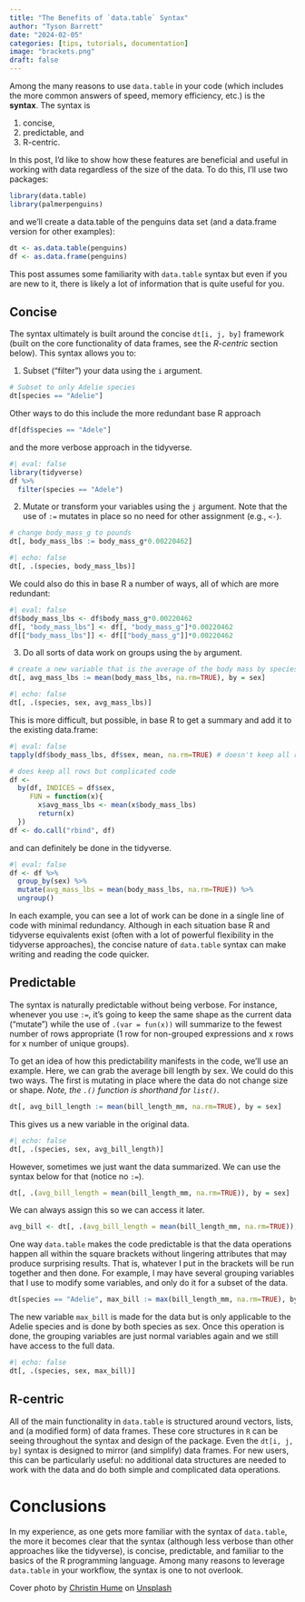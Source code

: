 ```yaml
---
title: "The Benefits of `data.table` Syntax"
author: "Tyson Barrett"
date: "2024-02-05"
categories: [tips, tutorials, documentation]
image: "brackets.png"
draft: false
---
```


Among the many reasons to use `data.table` in your code (which includes the more common answers of speed, memory efficiency, etc.) is the **syntax**. The syntax is

1.  concise,
2.  predictable, and
3.  R-centric.

In this post, I'd like to show how these features are beneficial and useful in working with data regardless of the size of the data. To do this, I'll use two packages:

```r
library(data.table)
library(palmerpenguins)
```

and we'll create a data.table of the penguins data set (and a data.frame version for other examples):

```r
dt <- as.data.table(penguins)
df <- as.data.frame(penguins)
```

This post assumes some familiarity with `data.table` syntax but even if you are new to it, there is likely a lot of information that is quite useful for you.

## Concise

The syntax ultimately is built around the concise `dt[i, j, by]` framework (built on the core functionality of data frames, see the *R-centric* section below). This syntax allows you to:

1.  Subset ("filter") your data using the `i` argument.

```r
# Subset to only Adelie species
dt[species == "Adelie"]
```

Other ways to do this include the more redundant base R approach

```r
df[df$species == "Adele"]
```

and the more verbose approach in the tidyverse.

```r
#| eval: false
library(tidyverse)
df %>% 
  filter(species == "Adele")
```

2.  Mutate or transform your variables using the `j` argument. Note that the use of `:=` mutates in place so no need for other assignment (e.g., `<-`).

```r
# change body_mass_g to pounds
dt[, body_mass_lbs := body_mass_g*0.00220462]
```

```r
#| echo: false
dt[, .(species, body_mass_lbs)]
```

We could also do this in base R a number of ways, all of which are more redundant:

```r
#| eval: false
df$body_mass_lbs <- df$body_mass_g*0.00220462
df[, "body_mass_lbs"] <- df[, "body_mass_g"]*0.00220462
df[["body_mass_lbs"]] <- df[["body_mass_g"]]*0.00220462
```

3.  Do all sorts of data work on groups using the `by` argument.

```r
# create a new variable that is the average of the body mass by species
dt[, avg_mass_lbs := mean(body_mass_lbs, na.rm=TRUE), by = sex]
```

```r
#| echo: false
dt[, .(species, sex, avg_mass_lbs)]
```

This is more difficult, but possible, in base R to get a summary and add it to the existing data.frame:

```r
#| eval: false
tapply(df$body_mass_lbs, df$sex, mean, na.rm=TRUE) # doesn't keep all rows

# does keep all rows but complicated code
df <- 
  by(df, INDICES = df$sex,                           
     FUN = function(x){
       x$avg_mass_lbs <- mean(x$body_mass_lbs)
       return(x)
  })
df <- do.call("rbind", df)
```

and can definitely be done in the tidyverse.

```r
#| eval: false
df <- df %>% 
  group_by(sex) %>% 
  mutate(avg_mass_lbs = mean(body_mass_lbs, na.rm=TRUE)) %>% 
  ungroup()
```

In each example, you can see a lot of work can be done in a single line of code with minimal redundancy. Although in each situation base R and tidyverse equivalents exist (often with a lot of powerful flexibility in the tidyverse approaches), the concise nature of `data.table` syntax can make writing and reading the code quicker.

## Predictable

The syntax is naturally predictable without being verbose. For instance, whenever you use `:=`, it's going to keep the same shape as the current data ("mutate") while the use of `.(var = fun(x))` will summarize to the fewest number of rows appropriate (1 row for non-grouped expressions and x rows for x number of unique groups).

To get an idea of how this predictability manifests in the code, we'll use an example. Here, we can grab the average bill length by sex. We could do this two ways. The first is mutating in place where the data do not change size or shape. *Note, the `.()` function is shorthand for `list()`.*

```r
dt[, avg_bill_length := mean(bill_length_mm, na.rm=TRUE), by = sex]
```

This gives us a new variable in the original data.

```r
#| echo: false
dt[, .(species, sex, avg_bill_length)]
```

However, sometimes we just want the data summarized. We can use the syntax below for that (notice no `:=`).

```r
dt[, .(avg_bill_length = mean(bill_length_mm, na.rm=TRUE)), by = sex]
```

We can always assign this so we can access it later.

```r
avg_bill <- dt[, .(avg_bill_length = mean(bill_length_mm, na.rm=TRUE)), by = sex]
```

One way `data.table` makes the code predictable is that the data operations happen all within the square brackets without lingering attributes that may produce surprising results. That is, whatever I put in the brackets will be run together and then done. For example, I may have several grouping variables that I use to modify some variables, and only do it for a subset of the data.

```r
dt[species == "Adelie", max_bill := max(bill_length_mm, na.rm=TRUE), by = .(species, sex)]
```

The new variable `max_bill` is made for the data but is only applicable to the Adelie species and is done by both species as sex. Once this operation is done, the grouping variables are just normal variables again and we still have access to the full data.

```r
#| echo: false
dt[, .(species, sex, max_bill)]
```

## R-centric

All of the main functionality in `data.table` is structured around vectors, lists, and (a modified form) of data frames. These core structures in `R` can be seeing throughout the syntax and design of the package. Even the `dt[i, j, by]` syntax is designed to mirror (and simplify) data frames. For new users, this can be particularly useful: no additional data structures are needed to work with the data and do both simple and complicated data operations.

# Conclusions

In my experience, as one gets more familiar with the syntax of `data.table`, the more it becomes clear that the syntax (although less verbose than other approaches like the tidyverse), is concise, predictable, and familiar to the basics of the R programming language. Among many reasons to leverage `data.table` in your workflow, the syntax is one to not overlook.

Cover photo by <a href="https://unsplash.com/@christinhumephoto?utm_content=creditCopyText&utm_medium=referral&utm_source=unsplash">Christin Hume</a> on <a href="https://unsplash.com/photos/person-using-laptop-computer-Hcfwew744z4?utm_content=creditCopyText&utm_medium=referral&utm_source=unsplash">Unsplash</a>
